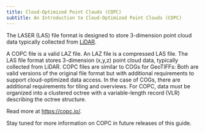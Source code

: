 ```yaml
---
title: Cloud-Optimized Point Clouds (COPC)
subtitle: An Introduction to Cloud-Optimized Point Clouds (COPC)
---
```


The LASER (LAS) file format is designed to store 3-dimension point cloud data typically collected from [LiDAR](https://en.wikipedia.org/wiki/Lidar).

A COPC file is a valid LAZ file. An LAZ file is a compressed LAS file. The LAS file format stores 3-dimension (x,y,z) point cloud data, typically collected from LiDAR. COPC files are similar to COGs for GeoTIFFs: Both are valid versions of the original file format but with additional requirements to support cloud-optimized data access. In the case of COGs, there are additional requirements for tiling and overviews. For COPC, data must be organized into a clustered octree with a variable-length record (VLR) describing the octree structure.

Read more at [https://copc.io/](https://copc.io/).

Stay tuned for more information on COPC in future releases of this guide.
